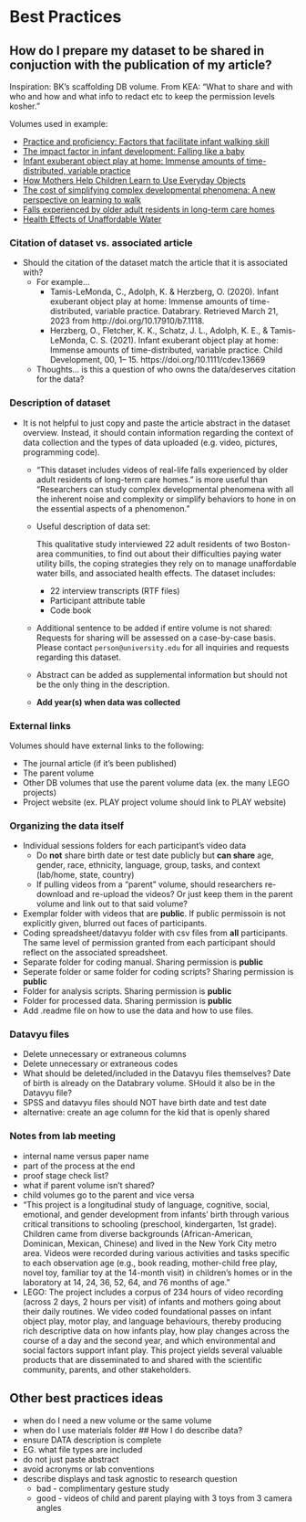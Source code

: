 # Best Practices {.unnumbered}

## How do I prepare my dataset to be shared in conjuction with the publication of my article? {-}

Inspiration: BK's scaffolding DB volume. From KEA: "What to share and with who and how and what info to redact etc to keep the permission levels kosher."

Volumes used in example: 

* [Practice and proficiency: Factors that facilitate infant walking skill](https://nyu.databrary.org/volume/1273) 
* [The impact factor in infant development: Falling like a baby](https://nyu.databrary.org/volume/1042) 
* [Infant exuberant object play at home: Immense amounts of time-distributed, variable practice](https://nyu.databrary.org/volume/1118) 
* [How Mothers Help Children Learn to Use Everyday Objects](https://nyu.databrary.org/volume/1567) 
* [The cost of simplifying complex developmental phenomena: A new perspective on learning to walk](https://nyu.databrary.org/volume/89) 
* [Falls experienced by older adult residents in long-term care homes](https://nyu.databrary.org/volume/739)  
* [Health Effects of Unaffordable Water](https://nyu.databrary.org/volume/1550)

### Citation of dataset vs. associated article {-}

* Should the citation of the dataset match the article that it is associated with? 
  + For example...
    + Tamis-LeMonda, C., Adolph, K. & Herzberg, O. (2020). Infant exuberant object play at home: Immense amounts of time-distributed, variable practice. Databrary. Retrieved March 21, 2023 from http://doi.org/10.17910/b7.1118.
    + Herzberg, O., Fletcher, K. K., Schatz, J. L., Adolph, K. E., & Tamis-LeMonda, C. S. (2021). Infant exuberant object play at home: Immense amounts of time-distributed, variable practice. Child Development, 00, 1– 15. https://doi.org/10.1111/cdev.13669 
  + Thoughts... is this a question of who owns the data/deserves citation for the data?

### Description of dataset {-}

* It is not helpful to just copy and paste the article abstract in the dataset overview. Instead, it should contain information regarding the context of data collection and the types of data uploaded (e.g. video, pictures, programming code).
  + "This dataset includes videos of real-life falls experienced by older adult residents of long-term care homes." is more useful than "Researchers can study complex developmental phenomena with all the inherent noise and complexity or simplify behaviors to hone in on the essential aspects of a phenomenon."
  + Useful description of data set:
  
    This qualitative study interviewed 22 adult residents of two Boston-area communities, to find out about their difficulties paying water utility bills, the coping strategies they rely on to manage unaffordable water bills, and associated health effects. The dataset includes:
    
    + 22 interview transcripts (RTF files)
    + Participant attribute table  
    + Code book
    
  + Additional sentence to be added if entire volume is not shared: Requests for sharing will be assessed on a case-by-case basis. Please contact `person@university.edu` for all inquiries and requests regarding this dataset.
    
  + Abstract can be added as supplemental information but should not be the only thing in the description. 
  + **Add year(s) when data was collected**

### External links {-}

Volumes should have external links to the following:

+ The journal article (if it's been published)
+ The parent volume
+ Other DB volumes that use the parent volume data (ex. the many LEGO projects)
+ Project website (ex. PLAY project volume should link to PLAY website)

### Organizing the data itself {-}

* Individual sessions folders for each participant's video data
  + Do **not** share birth date or test date publicly but **can share** age, gender, race, ethnicity, language, group, tasks, and context (lab/home, state, country) 
  + If pulling videos from a "parent" volume, should researchers re-download and re-upload the videos? Or just keep them in the parent volume and link out to that said volume?
* Exemplar folder with videos that are **public**. If public permissoin is not explicitly given, blurred out faces of participants.
* Coding spreadsheet/datavyu folder with csv files from **all** participants. The same level of permission granted from each participant should reflect on the associated spreadsheet.
* Separate folder for coding manual. Sharing permission is **public**
* Seperate folder or same folder for coding scripts? Sharing permission is **public** 
* Folder for analysis scripts. Sharing permission is **public**
* Folder for processed data. Sharing permission is **public**
* Add .readme file on how to use the data and how to use files.


### Datavyu files {-}

* Delete unnecessary or extraneous columns
* Delete unnecessary or extraneous codes
* What should be deleted/included in the Datavyu files themselves? Date of birth is already on the Databrary volume. SHould it also be in the Datavyu file?
* SPSS and datavyu files should NOT have birth date and test date
* alternative: create an age column for the kid that is openly shared


### Notes from lab meeting 
+ internal name versus paper name
+ part of the process at the end
+ proof stage check list?
+ what if parent volume isn't shared?
+ child volumes go to the parent and vice versa
+ "This project is a longitudinal study of language, cognitive, social, emotional, and gender development from infants' birth through various critical transitions to schooling (preschool, kindergarten, 1st grade). Children came from diverse backgrounds (African-American, Dominican, Mexican, Chinese) and lived in the New York City metro area. Videos were recorded during various activities and tasks specific to each observation age (e.g., book reading, mother-child free play, novel toy, familiar toy at the 14-month visit) in children's homes or in the laboratory at 14, 24, 36, 52, 64, and 76 months of age." 
+ LEGO: The project includes a corpus of 234 hours of video recording (across 2 days, 2 hours per visit) of infants and mothers going about their daily routines. We video coded foundational passes on infant object play, motor play, and language behaviours, thereby producing rich descriptive data on how infants play, how play changes across the course of a day and the second year, and which environmental and social factors support infant play. This project yields several valuable products that are disseminated to and shared with the scientific community, parents, and other stakeholders.

## Other best practices ideas

 - when do I need a new volume or the same volume
 - when do I use materials folder
## How I do describe data?
 - ensure DATA description is complete
  - EG. what file types are included
  - do not just paste abstract
  - avoid acronyms or lab conventions
 - describe displays and task agnostic to research question
   - bad - complimentary gesture study
   - good - videos of child and parent playing with 3 toys from 3 camera angles
